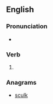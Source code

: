 {{also|Lucks}}

==English==

===Pronunciation===
* {{rhymes|ʌks|lang=en}}

===Verb===
{{head|en|verb form}}

# {{en-third-person singular of|luck}}

===Anagrams===
* [[sculk#English|sculk]]